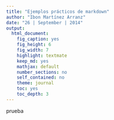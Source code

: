 ```yaml
---
title: "Ejemplos prácticos de markdown"
author: "Ibon Martínez Arranz"
date: "26 | September | 2014"
output:
  html_document:
    fig_caption: yes
    fig_height: 6
    fig_width: 7
    highlight: textmate
    keep_md: yes
    mathjax: default
    number_sections: no
    self_contained: no
    theme: journal
    toc: yes
    toc_depth: 3
---
```


prueba
